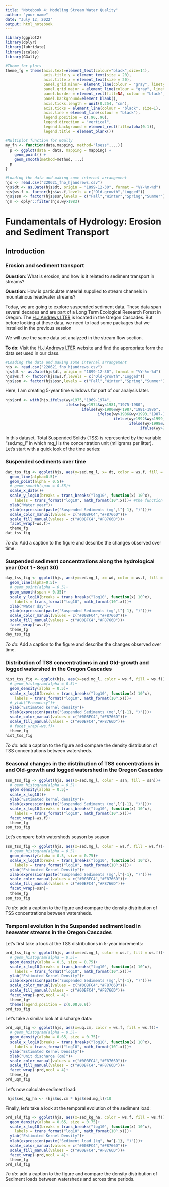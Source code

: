 ```yaml
---
title: "Notebook 4: Modeling Stream Water Quality"
author: "your name"
date: "July 12, 2022"
output: html_notebook
---
```


```r
library(ggplot2)
library(dplyr)
library(lubridate)
library(scales)
library(GGally)
```

```r
#Theme for plots
theme_fg = theme(axis.text=element_text(colour="black",size=14),
                 axis.title.y = element_text(size = 20),
                 axis.title.x = element_text(size = 20),
                 panel.grid.minor= element_line(colour = "gray", linetype = "dotted"), 
                 panel.grid.major = element_line(colour = "gray", linetype = "dashed"),
                 panel.border = element_rect(fill=NA, colour = "black", size=1),
                 panel.background=element_blank(),
                 axis.ticks.length = unit(0.254, "cm"),
                 axis.ticks = element_line(colour = "black", size=1), 
                 axis.line = element_line(colour = "black"),
                 legend.position = c(.90,.90),
                 legend.direction = "vertical",
                 legend.background = element_rect(fill=alpha(0.1)),
                 legend.title = element_blank())

#Multiplot function for GGally
my_fn <- function(data,mapping, method="loess",...){
  p <- ggplot(data = data, mapping = mapping) +
    geom_point() +
    geom_smooth(method=method, ...)
  p
}

#Loading the data and making some internal arrangement
hjs <- read.csv("220621_fho_hjandrews.csv")
hjs$dt <- as.Date(hjs$dt, origin = "1899-12-30", format = "%Y-%m-%d")
hjs$ws.f <- factor(hjs$ws.f,levels = c("Old-growth","Logged"))
hjs$ssn <- factor(hjs$ssn,levels = c("Fall","Winter","Spring","Summer"))
hjm <- dplyr::filter(hjs,wy>1983)
```

# Fundamentals of Hydrology: Erosion and Sediment Transport

## Introduction

### Erosion and sediment transport

**Question**: What is erosion, and how is it related to sediment transport in streams?

**Question**: How is particulate material supplied to stream channels in mountainous headwater streams?

Today, we are going to explore suspended sediment data. These data span several decades and are part of a Long Term Ecological Research Forest in Oregon. The [H.J.Andrews LTER](https://andrewsforest.oregonstate.edu/) is located in the Oregon Cascades. But before looking at these data, we need to load some packages that we installed in the previous session

We will use the same data set analyzed in the stream flow section.

**To do**: Visit the [H.J.Andrews LTER](https://andrewsforest.oregonstate.edu/) website and find the appropriate form the data set used in our class.

```r
#Loading the data and making some internal arrangement
hjs <- read.csv("220621_fho_hjandrews.csv")
hjs$dt <- as.Date(hjs$dt, origin = "1899-12-30", format = "%Y-%m-%d")
hjs$ws.f <- factor(hjs$ws.f,levels = c("Old-growth","Logged"))
hjs$ssn <- factor(hjs$ssn,levels = c("Fall","Winter","Spring","Summer"))
```

Here, I am creating 5-year time windows for part of our analysis later.

```r
hjs$prd <- with(hjs,ifelse(wy<1975,"1969-1974",
                           ifelse(wy>1974&wy<1981,"1975-1980",
                                  ifelse(wy>1980&wy<1987,"1981-1986",
                                         ifelse(wy>1986&wy<1993,"1987-1992", 
                                                ifelse(wy>1992&wy<1999,"1993-1998",
                                                       ifelse(wy>1998&wy<2005,"1999-2004",
                                                            ifelse(wy>2004&wy<2011,"2005-2010","2011+"))))))))
```

In this dataset, Total Suspended Solids (TSS) is represented by the variable "sed.mg_l" in which mg_l is the concentration unit (miligrams per litter). Let's start with a quick look of the time series:

### Suspended sediments over time

```r
dat_tss_fig <- ggplot(hjs, aes(y=sed.mg_l, x= dt, color = ws.f, fill = ws.f))+
  geom_line(alpha=0.5)+
  geom_point(alpha = 0.5)+
  # geom_smooth(span = 0.35)+
  scale_x_date()+
  scale_y_log10(breaks = trans_breaks("log10", function(x) 10^x),
    labels = trans_format("log10", math_format(10^.x)))+ #the function trans_breaks comes with the package scales
  xlab("Water year")+
  ylab(expression(paste("Suspended Sediments (mg",l^{-1}, ")")))+
  scale_color_manual(values = c("#00BFC4","#F8766D"))+
  scale_fill_manual(values = c("#00BFC4","#F8766D"))+
  facet_wrap(~ws.f)+
  theme_fg
dat_tss_fig
```

*To do*: Add a caption to the figure and describe the changes observed over time.

### Suspended sediment concentrations along the hydrological year (Oct 1 - Sept 30)

```r
day_tss_fig <- ggplot(hjs, aes(y=sed.mg_l, x= wd, color = ws.f, fill = ws.f))+
  geom_line(alpha=0.5)+
  # geom_point(alpha = 0.5)+
  geom_smooth(span = 0.35)+
  scale_y_log10(breaks = trans_breaks("log10", function(x) 10^x),
    labels = trans_format("log10", math_format(10^.x)))+
  xlab("Water day")+
  ylab(expression(paste("Suspended Sediments (mg",l^{-1}, ")")))+
  scale_color_manual(values = c("#00BFC4","#F8766D"))+
  scale_fill_manual(values = c("#00BFC4","#F8766D"))+
  facet_wrap(~ws.f)+
  theme_fg
day_tss_fig
```

*To do*: Add a caption to the figure and describe the changes observed over time.

### Distribution of TSS concentrations in and Old-growth and logged watershed in the Oregon Cascades

```r
hist_tss_fig <- ggplot(hjs, aes(x=sed.mg_l, color = ws.f, fill = ws.f))+
  # geom_histogram(alpha = 0.5)+
  geom_density(alpha = 0.5)+
  scale_x_log10(breaks = trans_breaks("log10", function(x) 10^x),
    labels = trans_format("log10", math_format(10^.x)))+
  # ylab("Frequency")+
  ylab("Estimated kernel density")+
  xlab(expression(paste("Suspended Sediments (mg",l^{-1}, ")")))+
  scale_color_manual(values = c("#00BFC4","#F8766D"))+
  scale_fill_manual(values = c("#00BFC4","#F8766D"))+
  # facet_wrap(~ws.f)+
  theme_fg
hist_tss_fig
```

*To do*: add a caption to the figure and compare the density distribution of TSS concentrations between watersheds.

### Seasonal changes in the distribution of TSS concentrations in and Old-growth and logged watershed in the Oregon Cascades

```r
ssn_tss_fig <- ggplot(hjs, aes(x=sed.mg_l, color = ssn, fill = ssn))+
  # geom_histogram(alpha = 0.5)+
  geom_density(alpha = 0.5)+
  scale_x_log10()+
  ylab("Estimated kernel density")+
  xlab(expression(paste("Suspended Sediments (mg",l^{-1}, ")")))+
  scale_x_log10(breaks = trans_breaks("log10", function(x) 10^x),
    labels = trans_format("log10", math_format(10^.x)))+
  facet_wrap(~ws.f)+
  theme_fg
ssn_tss_fig
```

Let's compare both watersheds season by season

```r
ssn_tss_fig <- ggplot(hjs, aes(x=sed.mg_l, color = ws.f, fill = ws.f))+
  # geom_histogram(alpha = 0.5)+
  geom_density(alpha = 0.5, size = 0.75)+
  scale_x_log10(breaks = trans_breaks("log10", function(x) 10^x),
    labels = trans_format("log10", math_format(10^.x)))+
  ylab("Estimated Kernel Density")+
  xlab(expression(paste("Suspended Sediments (mg",l^{-1}, ")")))+
  scale_color_manual(values = c("#00BFC4","#F8766D"))+
  scale_fill_manual(values = c("#00BFC4","#F8766D"))+
  facet_wrap(~ssn)+
  theme_fg
ssn_tss_fig
```

*To do*: add a caption to the figure and compare the density distribution of TSS concentrations between watersheds.

### Temporal evolution in the Suspended sediment load in heawater streams in the Oregon Cascades

Let's first take a look at the TSS distributions in 5-year increments:

```r
prd_tss_fig <- ggplot(hjs, aes(x=sed.mg_l, color = ws.f, fill = ws.f))+
  # geom_histogram(alpha = 0.5)+
  geom_density(alpha = 0.5, size = 0.75)+
  scale_x_log10(breaks = trans_breaks("log10", function(x) 10^x),
    labels = trans_format("log10", math_format(10^.x)))+
  ylab("Estimated Kernel Density")+
  xlab(expression(paste("Suspended Sediments (mg",l^{-1}, ")")))+
  scale_color_manual(values = c("#00BFC4","#F8766D"))+
  scale_fill_manual(values = c("#00BFC4","#F8766D"))+
  facet_wrap(~prd,ncol = 4)+
  theme_fg+
  theme(legend.position = c(0.08,0.9))
prd_tss_fig
```

Let's take a similar look at discharge data:

```r
prd_uqm_fig <- ggplot(hjs, aes(x=uq.cm, color = ws.f, fill = ws.f))+
  # geom_histogram(alpha = 0.5)+
  geom_density(alpha = 0.65, size = 0.75)+
  scale_x_log10(breaks = trans_breaks("log10", function(x) 10^x),
    labels = trans_format("log10", math_format(10^.x)))+
  ylab("Estimated Kernel Density")+
  xlab("Unit discharge (cm)")+
  scale_color_manual(values = c("#00BFC4","#F8766D"))+
  scale_fill_manual(values = c("#00BFC4","#F8766D"))+
  facet_wrap(~prd,ncol = 4)+
  theme_fg
prd_uqm_fig
```

Let's now calculate sediment load:

```r
 hjs$sed_kg_ha <- (hjs$uq.cm * hjs$sed.mg_l)/10
```

Finally, let's take a look at the temporal evolution of the sediment load:

```r
prd_sld_fig <- ggplot(hjs, aes(x=sed_kg_ha, color = ws.f, fill = ws.f))+
  geom_density(alpha = 0.65, size = 0.75)+
  scale_x_log10(breaks = trans_breaks("log10", function(x) 10^x),
    labels = trans_format("log10", math_format(10^.x)))+
  ylab("Estimated Kernel Density")+
  xlab(expression(paste("Sediment load (kg", ha^{-1}, ")")))+
  scale_color_manual(values = c("#00BFC4","#F8766D"))+
  scale_fill_manual(values = c("#00BFC4","#F8766D"))+
  facet_wrap(~prd,ncol = 4)+
  theme_fg
prd_sld_fig
```

*To do*: add a caption to the figure and compare the density distribution of Sediment loads between watersheds and across time periods.
